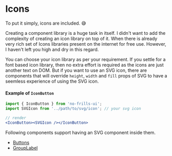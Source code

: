 
<Meta title="Get Started/Icons" />

# Icons

To put it simply, icons are included. 😅

Creating a component library is a huge task in itself. I didn't want to add the complexity of creating an icon library
on top of it. When there is already very rich set of Icons libraries present on the internet for free use. However, I
haven't left you high and dry in this regard.

You can choose your icon library as per your requirement. If you settle for a font based icon library, then no extra
effort is required as the icons are just another text on DOM. But if you want to use an SVG icon, there are components that
will override `height`, `width` and `fill` props of SVG to have a seemless experience of using the SVG icon.

#### Example of `IconButton`

```jsx
import { IconButton } from 'no-frills-ui';
import SVGIcon from '../path/to/svg/icon'; // your svg icon

// render
<IconButton><SVGIcon /></IconButton>
```

Following components support having an SVG component inside them.
- [Buttons](/?path=/docs/declarative-components-button--page)
- [GroupLabel](/?path=/docs/declarative-components-group--page)

